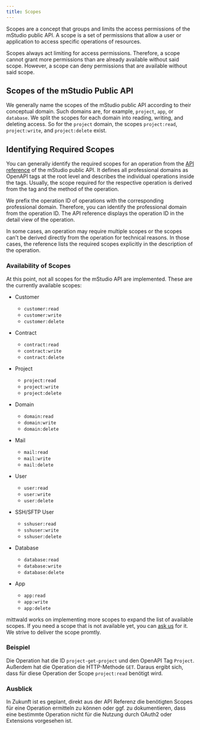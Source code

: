 ```yaml
---
title: Scopes
---
```



Scopes are a concept that groups and limits the access permissions of the mStudio public API.
A scope is a set of permissions that allow a user or application to access specific operations of resources.

Scopes always act limiting for access permissions.
Therefore, a scope cannot grant more permissions than are already available without said scope.
However, a scope can deny permissions that are available without said scope.

## Scopes of the mStudio Public API

We generally name the scopes of the mStudio public API according to their conceptual domain.
Such domains are, for example, `project`, `app`, or `database`.
We split the scopes for each domain into reading, writing, and deleting access.
So for the `project` domain, the scopes `project:read`, `project:write`, and `project:delete` exist.

## Identifying Required Scopes

You can generally identify the required scopes for an operation from the [API reference](../../../../reference) of the mStudio public API.
It defines all professional domains as OpenAPI tags at the root level and describes the individual operations inside the tags.
Usually, the scope required for the respective operation is derived from the tag and the method of the operation.

We prefix the operation ID of operations with the corresponding professional domain.
Therefore, you can identify the professional domain from the operation ID.
The API reference displays the operation ID in the detail view of the operation.

In some cases, an operation may require multiple scopes or the scopes can't be derived directly from the operation for technical reasons.
In those cases, the reference lists the required scopes explicitly in the description of the operation.

### Availability of Scopes

At this point, not all scopes for the mStudio API are implemented.
These are the currently available scopes:

- Customer

  - `customer:read`
  - `customer:write`
  - `customer:delete`

- Contract

  - `contract:read`
  - `contract:write`
  - `contract:delete`

- Project

  - `project:read`
  - `project:write`
  - `project:delete`

- Domain

  - `domain:read`
  - `domain:write`
  - `domain:delete`

- Mail

  - `mail:read`
  - `mail:write`
  - `mail:delete`

- User

  - `user:read`
  - `user:write`
  - `user:delete`

- SSH/SFTP User

  - `sshuser:read`
  - `sshuser:write`
  - `sshuser:delete`

- Database

  - `database:read`
  - `database:write`
  - `database:delete`

- App

  - `app:read`
  - `app:write`
  - `app:delete`

mittwald works on implementing more scopes to expand the list of available scopes.
If you need a scope that is not available yet, you can [ask us](../../../how-to/support/) for it.
We strive to deliver the scope promtly.

### Beispiel

Die <OperationLink operation="project-get-project" />
Operation hat die ID `project-get-project` und den OpenAPI Tag `Project`.
Außerdem hat die Operation die HTTP-Methode `GET`.
Daraus ergibt sich, dass für diese Operation der Scope `project:read` benötigt wird.

### Ausblick

In Zukunft ist es geplant, direkt aus der API Referenz die benötigten Scopes für eine Operation ermitteln zu können oder ggf. zu dokumentieren,
dass eine bestimmte Operation nicht für die Nutzung durch OAuth2 oder Extensions vorgesehen ist.
